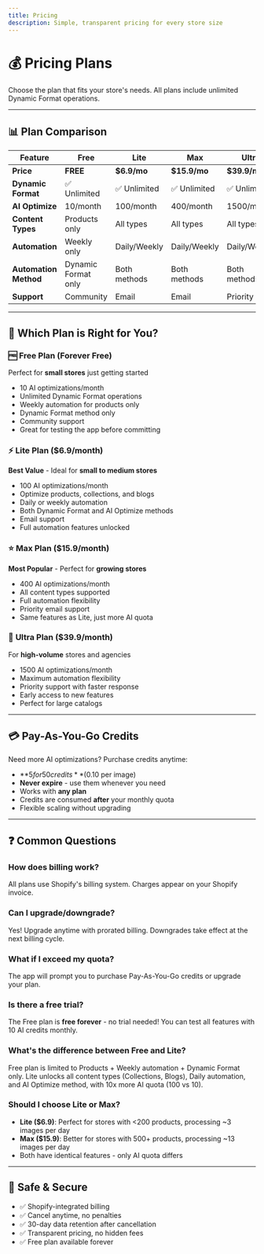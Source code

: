 ```yaml
---
title: Pricing
description: Simple, transparent pricing for every store size
---
```


# 💰 Pricing Plans

Choose the plan that fits your store's needs. All plans include unlimited Dynamic Format operations.

---

## 📊 Plan Comparison

| Feature | Free | Lite | Max | Ultra |
|---------|------|------|-----|-------|
| **Price** | **FREE** | **$6.9/mo** | **$15.9/mo** | **$39.9/mo** |
| **Dynamic Format** | ✅ Unlimited | ✅ Unlimited | ✅ Unlimited | ✅ Unlimited |
| **AI Optimize** | 10/month | 100/month | 400/month | 1500/month |
| **Content Types** | Products only | All types | All types | All types |
| **Automation** | Weekly only | Daily/Weekly | Daily/Weekly | Daily/Weekly |
| **Automation Method** | Dynamic Format only | Both methods | Both methods | Both methods |
| **Support** | Community | Email | Email | Priority |

---

## 🎯 Which Plan is Right for You?

### 🆓 **Free Plan** (Forever Free)
Perfect for **small stores** just getting started

- 10 AI optimizations/month
- Unlimited Dynamic Format operations
- Weekly automation for products only
- Dynamic Format method only
- Community support
- Great for testing the app before committing

### ⚡ **Lite Plan** ($6.9/month)
**Best Value** - Ideal for **small to medium stores**

- 100 AI optimizations/month
- Optimize products, collections, and blogs
- Daily or weekly automation
- Both Dynamic Format and AI Optimize methods
- Email support
- Full automation features unlocked

### ⭐ **Max Plan** ($15.9/month)
**Most Popular** - Perfect for **growing stores**

- 400 AI optimizations/month
- All content types supported
- Full automation flexibility
- Priority email support
- Same features as Lite, just more AI quota

### 🚀 **Ultra Plan** ($39.9/month)
For **high-volume** stores and agencies

- 1500 AI optimizations/month
- Maximum automation flexibility
- Priority support with faster response
- Early access to new features
- Perfect for large catalogs

---

## 💳 Pay-As-You-Go Credits

Need more AI optimizations? Purchase credits anytime:

- **$5 for 50 credits** ($0.10 per image)
- **Never expire** - use them whenever you need
- Works with **any plan**
- Credits are consumed **after** your monthly quota
- Flexible scaling without upgrading

---

## ❓ Common Questions

### How does billing work?
All plans use Shopify's billing system. Charges appear on your Shopify invoice.

### Can I upgrade/downgrade?
Yes! Upgrade anytime with prorated billing. Downgrades take effect at the next billing cycle.

### What if I exceed my quota?
The app will prompt you to purchase Pay-As-You-Go credits or upgrade your plan.

### Is there a free trial?
The Free plan is **free forever** - no trial needed! You can test all features with 10 AI credits monthly.

### What's the difference between Free and Lite?
Free plan is limited to Products + Weekly automation + Dynamic Format only. Lite unlocks all content types (Collections, Blogs), Daily automation, and AI Optimize method, with 10x more AI quota (100 vs 10).

### Should I choose Lite or Max?
- **Lite ($6.9)**: Perfect for stores with <200 products, processing ~3 images per day
- **Max ($15.9)**: Better for stores with 500+ products, processing ~13 images per day
- Both have identical features - only AI quota differs

---

## 🔐 Safe & Secure

- ✅ Shopify-integrated billing
- ✅ Cancel anytime, no penalties
- ✅ 30-day data retention after cancellation
- ✅ Transparent pricing, no hidden fees
- ✅ Free plan available forever
